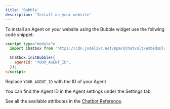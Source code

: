 ```yaml
---
title: 'Bubble'
description: 'Install on your website'
---
```


To install an Agent on your website using the Bubble widget use the follwing code snippet:

```html
<script type="module">
  import Chatbox from 'https://cdn.jsdelivr.net/npm/@chatvolt/embeds@latest/dist/chatbox/index.js';

  Chatbox.initBubble({
    agentId: 'YOUR_AGENT_ID',
  });
</script>
```

Replace `YOUR_AGENT_ID` with the ID of your Agent

<Note>
  You can find the Agent ID in the Agent settings under the Settings tab.
</Note>

See all the available attributes in the [Chatbot Reference](/widgets/chatbot/reference).

